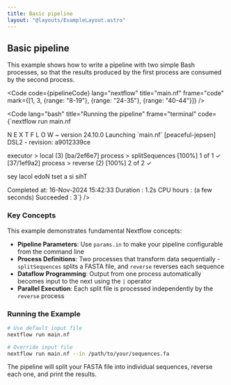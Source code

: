 ```yaml
---
title: Basic pipeline
layout: "@layouts/ExampleLayout.astro"
---
```



<h2>Basic pipeline</h2>

<p class="">
  This example shows how to write a pipeline with two simple Bash processes, so that the results
  produced by the first process are consumed by the second process.
</p>

<Code
  code={pipelineCode}
  lang="nextflow"
  title="main.nf"
  frame="code"
  mark={[1, 3, {range: "8-19"}, {range: "24-35"}, {range: "40-44"}]}
/>

<Code
  lang="bash"
  title="Running the pipeline"
  frame="terminal"
  code={`nextflow run main.nf

N E X T F L O W ~ version 24.10.0
Launching \`main.nf\` [peaceful-jepsen] DSL2 - revision: a9012339ce

executor > local (3)
[ba/2ef6e7] process > splitSequences [100%] 1 of 1 ✓
[37/1ef9a2] process > reverse (2) [100%] 2 of 2 ✓

sey lacol edoN
tset a si sihT

Completed at: 16-Nov-2024 15:42:33
Duration : 1.2s
CPU hours : (a few seconds)
Succeeded : 3`}
/>

### Key Concepts

This example demonstrates fundamental Nextflow concepts:

- **Pipeline Parameters**: Use `params.in` to make your pipeline configurable from the command line
- **Process Definitions**: Two processes that transform data sequentially - `splitSequences` splits a FASTA file, and `reverse` reverses each sequence
- **Dataflow Programming**: Output from one process automatically becomes input to the next using the `|` operator
- **Parallel Execution**: Each split file is processed independently by the `reverse` process

### Running the Example

```bash
# Use default input file
nextflow run main.nf

# Override input file
nextflow run main.nf --in /path/to/your/sequences.fa
```

The pipeline will split your FASTA file into individual sequences, reverse each one, and print the results.
